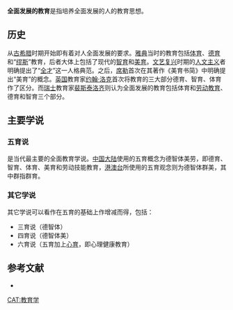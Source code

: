 {{Onesource|time=2013-07-10T16:34:24+00:00}}
'''全面发展的教育'''是指培养全面发展的人的教育思想。
==历史==
从[[古希腊|古希腊]]时期开始即有着对人全面发展的要求。[[雅典|雅典]]当时的教育包括[[体育|体育]]、[[德育|德育]]和“[[缪斯|缪斯]]”教育，后者大体上包括了现代的[[智育|智育]]和[[美育|美育]]。[[文艺复兴|文艺复兴]]时期的[[人文主义|人文主义]]者明确提出了“[[通才|全才]]”这一人格典范。之后，[[席勒|席勒]]首次在其著作《美育书简》中明确提出“美育”的概念。[[英国|英国]]教育家[[约翰·洛克|约翰·洛克]]首次将教育的三大部分德育、智育、体育作了区分。而[[瑞士|瑞士]]教育家[[裴斯泰洛齐|裴斯泰洛齐]]则认为全面发展的教育包括体育和[[劳动教育|劳动教育]]、德育和智育三个部分。

==主要学说==
===五育说===
{{main|五育}}
是当代最主要的全面教育学说。[[中国大陆|中国大陆]]使用的五育概念为德智体美劳，即德育、智育、体育、美育和劳动技能教育，[[香港|港]][[澳门|澳]][[台湾|台]]所使用的五育观念则为德智体群美，其中群指群育。

===其它学说===
<!-- [[三育说|三育说]]、[[四育说|四育说]]、[[六育说|六育说]]重定向至此。 -->
其它学说可以看作在五育的基础上作增减而得，包括：
*三育说（德智体）
*四育说（德智体美）
*六育说（五育加上[[心育|心育]]，即心理健康教育）

==参考文献==
*{{cite book|title=现代教育学|url=https://archive.org/details/xiandaijiaoyuxue0002unse|author=扈中平、李方、张俊洪|publisher=[[高等教育出版社|高等教育出版社]]|page=[https://archive.org/details/xiandaijiaoyuxue0002unse/page/118 118]-121, 144|isbn=978-7-04-017121-1|year=2005}}
[[CAT:教育学|CAT:教育学]]